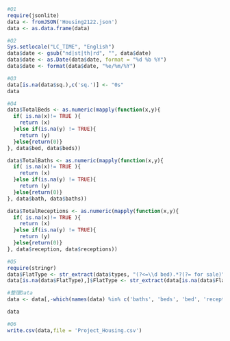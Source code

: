 

```r
#Q1
require(jsonlite)
data <- fromJSON('Housing2122.json')
data <- as.data.frame(data)
```

```r
#Q2
Sys.setlocale("LC_TIME", "English")
data$date <- gsub("nd|st|th|rd", "", data$date)
data$date <- as.Date(data$date, format = "%d %b %Y")
data$date <- format(data$date, "%e/%m/%Y")
```

```r
#Q3
data[is.na(data$sq.),c('sq.')] <- "0s"
data
```



```r
#Q4
data$TotalBeds <- as.numeric(mapply(function(x,y){
  if( is.na(x)!= TRUE ){
    return (x)
  }else if(is.na(y) != TRUE){
    return (y)
  }else{return(0)}
}, data$bed, data$beds))
```

```r
data$TotalBaths <- as.numeric(mapply(function(x,y){
  if( is.na(x)!= TRUE ){
    return (x)
  }else if(is.na(y) != TRUE){
    return (y)
  }else{return(0)}
}, data$bath, data$baths))

```



```r
data$TotalReceptions <- as.numeric(mapply(function(x,y){
  if( is.na(x)!= TRUE ){
    return (x)
  }else if(is.na(y) != TRUE){
    return (y)
  }else{return(0)}
}, data$reception, data$receptions))
```


```r
#Q5
require(stringr)
data$FlatType <- str_extract(data$types, "(?<=\\d bed).*?(?= for sale)")
data[is.na(data$FlatType),]$FlatType <- str_extract(data[is.na(data$FlatType),'types'],".*(?= for sale)")
```



```r
#整理Data
data <- data[,-which(names(data) %in% c('baths', 'beds', 'bed', 'receptions', 'reception', 'bath'))]
```


```r
data
```


```r
#Q6
write.csv(data,file = 'Project_Housing.csv')
```

